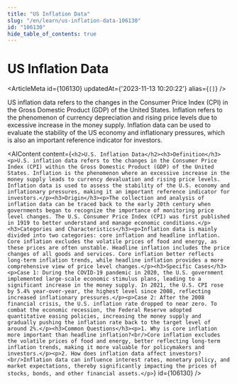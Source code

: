 ```yaml
---
title: "US Inflation Data"
slug: "/en/learn/us-inflation-data-106130"
id: "106130"
hide_table_of_contents: true
---
```



# US Inflation Data

<ArticleMeta id={106130} updatedAt={'2023-11-13 10:20:22'} alias={`[]`} />
<div className='border-solid border-b border-t-0 my-4 border-[var(--ifm-color-gray-300)]' />

US inflation data refers to the changes in the Consumer Price Index (CPI) in the Gross Domestic Product (GDP) of the United States. Inflation refers to the phenomenon of currency depreciation and rising price levels due to excessive increase in the money supply. Inflation data can be used to evaluate the stability of the US economy and inflationary pressures, which is also an important reference indicator for investors.

<AIContent content={`<h2>U.S. Inflation Data</h2><h3>Definition</h3><p>U.S. inflation data refers to the changes in the Consumer Price Index (CPI) within the Gross Domestic Product (GDP) of the United States. Inflation is the phenomenon where an excessive increase in the money supply leads to currency devaluation and rising price levels. Inflation data is used to assess the stability of the U.S. economy and inflationary pressures, making it an important reference indicator for investors.</p><h3>Origin</h3><p>The collection and analysis of inflation data can be traced back to the early 20th century when governments began to recognize the importance of monitoring price level changes. The U.S. Consumer Price Index (CPI) was first published in 1919 to better understand and manage economic conditions.</p><h3>Categories and Characteristics</h3><p>Inflation data is mainly divided into two categories: core inflation and headline inflation. Core inflation excludes the volatile prices of food and energy, as these prices are often unstable. Headline inflation includes the price changes of all goods and services. Core inflation better reflects long-term inflation trends, while headline inflation provides a more comprehensive view of price level changes.</p><h3>Specific Cases</h3><p>Case 1: During the COVID-19 pandemic in 2020, the U.S. government implemented large-scale economic stimulus plans, leading to a significant increase in the money supply. In 2021, the U.S. CPI rose by 5.4% year-over-year, the highest level since 2008, reflecting increased inflationary pressures.</p><p>Case 2: After the 2008 financial crisis, the U.S. inflation rate dropped to near zero. To combat the economic recession, the Federal Reserve adopted quantitative easing policies, increasing the money supply and gradually pushing the inflation rate back to the target level of around 2%.</p><h3>Common Questions</h3><p>1. Why is core inflation more important than headline inflation?<br/>Core inflation excludes the volatile prices of food and energy, better reflecting long-term inflation trends, making it more valuable for policymakers and investors.</p><p>2. How does inflation data affect investors?<br/>Inflation data can influence interest rates, monetary policy, and market expectations, thereby significantly impacting the prices of stocks, bonds, and other financial assets.</p>`} id={106130} />
